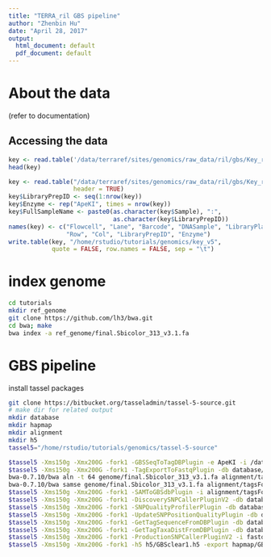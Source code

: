 ```yaml
---
title: "TERRA_ril GBS pipeline"
author: "Zhenbin Hu"
date: "April 28, 2017"
output:
  html_document: default
  pdf_document: default
---
```


# About the data

(refer to documentation)

## Accessing the data

```r
key <- read.table('/data/terraref/sites/genomics/raw_data/ril/gbs/Key_ril_terra')
head(key)
```


```r
key <- read.table("/data/terraref/sites/genomics/raw_data/ril/gbs/Key_ril_terra",
                  header = TRUE)
key$LibraryPrepID <- seq(1:nrow(key))
key$Enzyme <- rep("ApeKI", times = nrow(key))
key$FullSampleName <- paste0(as.character(key$Sample), ":", 
                             as.character(key$LibraryPrepID))
names(key) <- c("Flowcell", "Lane", "Barcode", "DNASample", "LibraryPlate", 
                "Row", "Col", "LibraryPrepID", "Enzyme")
write.table(key, "/home/rstudio/tutorials/genomics/key_v5",
            quote = FALSE, row.names = FALSE, sep = "\t")
```

# index genome
```bash
cd tutorials
mkdir ref_genome
git clone https://github.com/lh3/bwa.git
cd bwa; make
bwa index -a ref_genome/final.Sbicolor_313_v3.1.fa 
```


# GBS pipeline

install tassel packages

```bash
git clone https://bitbucket.org/tasseladmin/tassel-5-source.git
# make dir for related output
mkdir database
mkdir hapmap
mkdir alignment
mkdir h5
tassel5="/home/rstudio/tutorials/genomics/tassel-5-source"

$tassel5 -Xms150g -Xmx200G -fork1 -GBSSeqToTagDBPlugin -e ApeKI -i /data/terraref/sites/genomics/raw_data/ril/gbs/ -db database/GBSclear.db -k clear_key.txt -kmerLength 64 -minKmerL 20 -mnQS 20 -mxKmerNum 100000000 -endPlugin -runfork1
$tassel5 -Xms150g -Xmx200G -fork1 -TagExportToFastqPlugin -db database/GBSclear.db  -o alignment/tagsForAlign_clear1.fa.gz -endPlugin -runfork1 
bwa-0.7.10/bwa aln -t 64 genome/final.Sbicolor_313_v3.1.fa alignment/tagsForAlign_clear1.fa.gz > alignment/tagsForAlign_clear1.sai
bwa-0.7.10/bwa samse genome/final.Sbicolor_313_v3.1.fa alignment/tagsForAlign_clear1.sai alignment/tagsForAlign_clear1.fa.gz > alignment/tagsForAlign_clear1.sam
$tassel5 -Xms150g -Xmx200G -fork1 -SAMToGBSdbPlugin -i alignment/tagsForAlign_clear1.sam -db database/GBSclear1.db -endPlugin -runfork1
$tassel5 -Xms150g -Xmx200G -fork1 -DiscoverySNPCallerPluginV2 -db database/GBSclear1.db -sC 1 -eC 10 -mnLCov 0.1 -mnMAF 0.000001 -endPlugin -runfork1
$tassel5 -Xms150g -Xmx200G -fork1 -SNPQualityProfilerPlugin -db database/GBSclear1.db -statFile "sorghum_gbsclear1_Stats.txt" -endPlugin -runfork1
$tassel5 -Xms150g -Xmx200G -fork1 -UpdateSNPPositionQualityPlugin -db database/GBSclear1.db -qsFile h5/myclear1QsFile -endPlugin -runfork1
$tassel5 -Xms150g -Xmx200G -fork1 -GetTagSequenceFromDBPlugin -db database/GBSclear1.db -o h5/allclear1TagFile.txt -endPlugin -runfork1
$tassel5 -Xms150g -Xmx200G -fork1 -GetTagTaxaDistFromDBPlugin -db database/GBSclear1.db -o h5/clear1TagTaxaDistOutput.txt -endPlugin -runfork1
$tassel5 -Xms150g -Xmx200G -fork1 -ProductionSNPCallerPluginV2 -i fastq -k clear_key.txt -e ApeKI -db database/GBSclear1.db -o h5/GBSclear1.h5 -endPlugin -runfork1 
$tassel5 -Xms150g -Xmx200G -fork1 -h5 h5/GBSclear1.h5 -export hapmap/GBSclear1 -exportType Hapmap -runfork1
```

